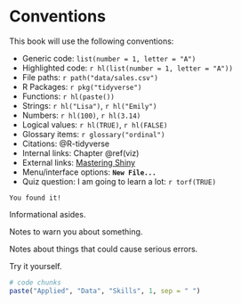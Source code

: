 # Conventions

This book will use the following conventions:

* Generic code: `list(number = 1, letter = "A")`
* Highlighted code: `r hl(list(number = 1, letter = "A"))`
* File paths: `r path("data/sales.csv")`
* R Packages: `r pkg("tidyverse")`
* Functions: `r hl(paste())`
* Strings: `r hl("Lisa")`, `r hl("Emily")`
* Numbers: `r hl(100)`, `r hl(3.14)`
* Logical values: `r hl(TRUE)`, `r hl(FALSE)`
* Glossary items: `r glossary("ordinal")`
* Citations: @R-tidyverse
* Internal links: Chapter\ \@ref(viz)
* External links: [Mastering Shiny](https://mastering-shiny.org/){target="_blank"}
* Menu/interface options: **`New File...`**
* Quiz question: I am going to learn a lot: `r torf(TRUE)`

```block
You found it!
```

::: {.info data-latex=""}
Informational asides.
:::

::: {.warning data-latex=""}
Notes to warn you about something.
:::

::: {.dangerous data-latex=""}
Notes about things that could cause serious errors.
:::

::: {.try data-latex=""}
Try it yourself.
:::

```r
# code chunks
paste("Applied", "Data", "Skills", 1, sep = " ")
```
